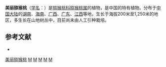 {{Speciesbox
| name = 美丽猕猴桃
| status = 
| status_system = 
| image =
| genus = Actinidia
| species = melliana
| authority = Hand.-Mazz.
}}

'''美丽猕猴桃'''（[[学名|学名]]：{{lang|la|''Actinidia melliana''}}）是[[猕猴桃科|猕猴桃科]][[猕猴桃属|猕猴桃属]]的植物，是中国的特有植物。分布于[[中国大陆|中国大陆]]的[[湖南|湖南]]、[[海南|海南]]、[[广西|广西]]、[[广东|广东]]、[[江西|江西]]等地，生长于海拔200米至1,250米的地区，多生长在山地树丛中，目前尚未由人工引种栽培。

== 参考文献 ==
<div class="references-small">
* {{cite web| url =http://www.bioinfo.cn/db05/KmzwSpecies.php?action=view&id=983| title =美丽猕猴桃| work =《中国高等植物数据库全库》| publisher =中国科学院微生物研究所| author =昆明植物研究所| accessdate =2009-02-21| deadurl =yes| archiveurl =https://web.archive.org/web/20160305012644/http://www.bioinfo.cn/db05/KmzwSpecies.php?action=view&id=983| archivedate =2016-03-05}}
</div>
{{Taxonbar|from=Q15225260}}

[[Category:猕猴桃属|美丽猕猴桃]]
[[Category:湖南植物|M]]
[[Category:海南植物|M]]
[[Category:广东植物|M]]
[[Category:广西植物|M]]
[[Category:江西植物|M]]

{{Ericales-stub}}